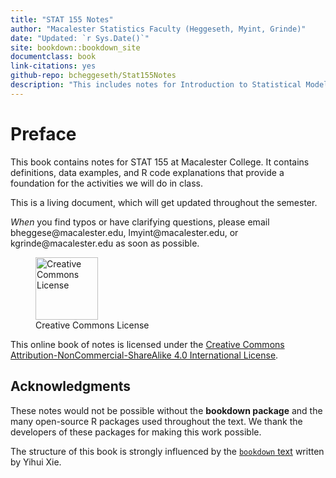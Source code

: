 ```yaml
--- 
title: "STAT 155 Notes"
author: "Macalester Statistics Faculty (Heggeseth, Myint, Grinde)"
date: "Updated: `r Sys.Date()`"
site: bookdown::bookdown_site
documentclass: book
link-citations: yes
github-repo: bcheggeseth/Stat155Notes
description: "This includes notes for Introduction to Statistical Modeling (STAT 155) at Macalester College."
---
```


# Preface {-}

This book contains notes for STAT 155 at Macalester College. It contains definitions, data examples, and R code explanations that provide a foundation for the activities we will do in class.

This is a living document, which will get updated throughout the semester.

*When* you find typos or have clarifying questions, please email bheggese@macalester.edu, lmyint@macalester.edu, or kgrinde@macalester.edu as soon as possible.


![Creative Commons License](Photos/by-nc-sa.png){width=100px}  

This online book of notes is licensed under the [Creative Commons Attribution-NonCommercial-ShareAlike 4.0 International License](http://creativecommons.org/licenses/by-nc-sa/4.0/).

## Acknowledgments {-}

These notes would not be possible without the **bookdown package** and the many open-source R packages used throughout the text. We thank the developers of these packages for making this work possible. 

The structure of this book is strongly influenced by the [`bookdown` text](https://bookdown.org/yihui/bookdown) written by Yihui Xie.
